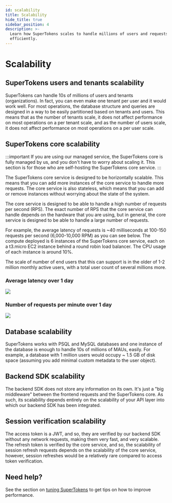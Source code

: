 ```yaml
---
id: scalability
title: Scalability
hide_title: true
sidebar_position: 4
description: >-
  Learn how SuperTokens scales to handle millions of users and requests
  efficiently.
---
```


# Scalability

## SuperTokens users and tenants scalability

SuperTokens can handle 10s of millions of users and tenants (organizations). In fact, you can even make one tenant per user and it would work well. For most operations, the database structure and queries are designed in a way to be easily partitioned based on tenants and users. This means that as the number of tenants scale, it does not affect performance on most operations on a per tenant scale, and as the number of users scale, it does not affect performance on most operations on a per user scale.

## SuperTokens core scalability

:::important
If you are using our managed service, the SuperTokens core is fully managed by us, and you don't have to worry about scaling it. This section is for those who are self-hosting the SuperTokens core service.
:::

The SuperTokens core service is designed to be horizontally scalable. This means that you can add more instances of the core service to handle more requests. The core service is also stateless, which means that you can add or remove instances without worrying about the state of the system.

The core service is designed to be able to handle a high number of requests per second (RPS). The exact number of RPS that the core service can handle depends on the hardware that you are using, but in general, the core service is designed to be able to handle a large number of requests.

For example, the average latency of requests is ~40 milliseconds at 100-150 requests per second (6,000-10,000 RPM) as you can see below. The compute deployed is 6 instances of the SuperTokens core service, each on a t3.micro EC2 instance behind a round robin load balancer. The CPU usage of each instance is around 10%.

The scale of number of end users that this can support is in the older of 1-2 million monthly active users, with a total user count of several millions more.

### Average latency over 1 day

<img src="/img/avg-latency.png" />

### Number of requests per minute over 1 day

<img src="/img/rpm.png" />

## Database scalability

SuperTokens works with PSQL and MySQL databases and one instance of the database is enough to handle 10s of millions of MAUs, easily. For example, a database with 1 million users would occupy ~ 1.5 GB of disk space (assuming you add minimal custom metadata to the user object).

## Backend SDK scalability

The backend SDK does not store any information on its own. It's just a "big middleware" between the frontend requests and the SuperTokens core. As such, its scalability depends entirely on the scalability of your API layer into which our backend SDK has been integrated.

## Session verification scalability

The access token is a JWT, and so, they are verified by our backend SDK without any network requests, making them very fast, and very scalable. The refresh token is verified by the core service, and so, the scalability of session refresh requests depends on the scalability of the core service, however, session refreshes would be a relatively rare compared to access token verification.

## Need help?
See the section on [tuning SuperTokens](/docs/platform-configuration/supertokens-core/performance) to get tips on how to improve performance.
